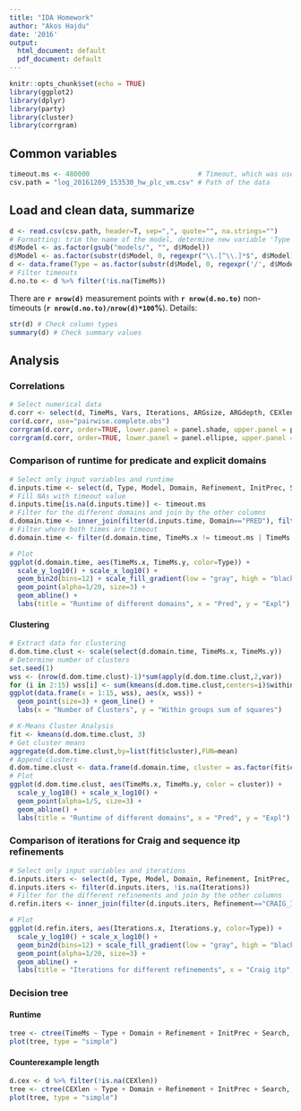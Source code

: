 ---
title: "IDA Homework"
author: "Akos Hajdu"
date: '2016'
output:
  html_document: default
  pdf_document: default
---

```{r setup, include=FALSE}
knitr::opts_chunk$set(echo = TRUE)
library(ggplot2)
library(dplyr)
library(party)
library(cluster)
library(corrgram)
```

## Common variables
```{r}
timeout.ms <- 480000                           # Timeout, which was used during the measurements
csv.path = "log_20161209_153530_hw_plc_vm.csv" # Path of the data

```


## Load and clean data, summarize
 
```{r}
d <- read.csv(csv.path, header=T, sep=",", quote="", na.strings="")
# Formatting: trim the name of the model, determine new variable 'Type'
d$Model <- as.factor(gsub("models/", "", d$Model))
d$Model <- as.factor(substr(d$Model, 0, regexpr("\\.[^\\.]*$", d$Model) - 1))
d <- data.frame(Type = as.factor(substr(d$Model, 0, regexpr('/', d$Model) - 1)), d)
# Filter timeouts
d.no.to <- d %>% filter(!is.na(TimeMs))
```
There are **`r nrow(d)`** measurement points with **`r nrow(d.no.to)`** non-timeouts (**`r nrow(d.no.to)/nrow(d)*100`%**). Details:

```{r}
str(d) # Check column types
summary(d) # Check summary values
```

## Analysis

### Correlations
```{r}
# Select numerical data
d.corr <- select(d, TimeMs, Vars, Iterations, ARGsize, ARGdepth, CEXlen)
cor(d.corr, use="pairwise.complete.obs")
corrgram(d.corr, order=TRUE, lower.panel = panel.shade, upper.panel = panel.pie)
corrgram(d.corr, order=TRUE, lower.panel = panel.ellipse, upper.panel = panel.pts)
```


### Comparison of runtime for predicate and explicit domains

```{r}
# Select only input variables and runtime
d.inputs.time <- select(d, Type, Model, Domain, Refinement, InitPrec, Search, TimeMs)
# Fill NAs with timeout value
d.inputs.time[is.na(d.inputs.time)] <- timeout.ms
# Filter for the different domains and join by the other columns
d.domain.time <- inner_join(filter(d.inputs.time, Domain=="PRED"), filter(d.inputs.time, Domain=="EXPL"), by=c("Type", "Model", "Refinement", "InitPrec", "Search"))
# Filter where both times are timeout
d.domain.time <- filter(d.domain.time, TimeMs.x != timeout.ms | TimeMs.y != timeout.ms)

# Plot
ggplot(d.domain.time, aes(TimeMs.x, TimeMs.y, color=Type)) +
  scale_y_log10() + scale_x_log10() +
  geom_bin2d(bins=12) + scale_fill_gradient(low = "gray", high = "black") + 
  geom_point(alpha=1/20, size=3) +
  geom_abline() +
  labs(title = "Runtime of different domains", x = "Pred", y = "Expl")
```

#### Clustering

```{r}
# Extract data for clustering
d.dom.time.clust <- scale(select(d.domain.time, TimeMs.x, TimeMs.y))
# Determine number of clusters
set.seed(1)
wss <- (nrow(d.dom.time.clust)-1)*sum(apply(d.dom.time.clust,2,var))
for (i in 2:15) wss[i] <- sum(kmeans(d.dom.time.clust,centers=i)$withinss)
ggplot(data.frame(x = 1:15, wss), aes(x, wss)) +
  geom_point(size=3) + geom_line() +
  labs(x = "Number of Clusters", y = "Within groups sum of squares")
```

```{r}
# K-Means Cluster Analysis
fit <- kmeans(d.dom.time.clust, 3)
# Get cluster means
aggregate(d.dom.time.clust,by=list(fit$cluster),FUN=mean)
# Append clusters
d.dom.time.clust <- data.frame(d.domain.time, cluster = as.factor(fit$cluster))
# Plot
ggplot(d.dom.time.clust, aes(TimeMs.x, TimeMs.y, color = cluster)) +
  scale_y_log10() + scale_x_log10() +
  geom_point(alpha=1/5, size=3) +
  geom_abline() +
  labs(title = "Runtime of different domains", x = "Pred", y = "Expl")
```


### Comparison of iterations for Craig and sequence itp refinements
```{r}
# Select only input variables and iterations
d.inputs.iters <- select(d, Type, Model, Domain, Refinement, InitPrec, Search, Iterations)
d.inputs.iters <- filter(d.inputs.iters, !is.na(Iterations))
# Filter for the different refinements and join by the other columns
d.refin.iters <- inner_join(filter(d.inputs.iters, Refinement=="CRAIG_ITP"), filter(d.inputs.iters, Refinement=="SEQ_ITP"), by=c("Type", "Model", "Domain", "InitPrec", "Search"))

# Plot
ggplot(d.refin.iters, aes(Iterations.x, Iterations.y, color=Type)) +
  scale_y_log10() + scale_x_log10() +
  geom_bin2d(bins=12) + scale_fill_gradient(low = "gray", high = "black") + 
  geom_point(alpha=1/20, size=3) +
  geom_abline() +
  labs(title = "Iterations for different refinements", x = "Craig itp", y = "Seqence itp")
```


### Decision tree

#### Runtime
```{r}
tree <- ctree(TimeMs ~ Type + Domain + Refinement + InitPrec + Search, data = d.no.to)
plot(tree, type = "simple")
```

#### Counterexample length
```{r}
d.cex <- d %>% filter(!is.na(CEXlen))
tree <- ctree(CEXlen ~ Type + Domain + Refinement + InitPrec + Search, data = d.cex)
plot(tree, type = "simple")
```
